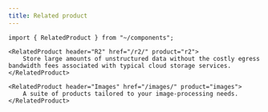 ```yaml
---
title: Related product
---
```


```mdx live
import { RelatedProduct } from "~/components";

<RelatedProduct header="R2" href="/r2/" product="r2">
    Store large amounts of unstructured data without the costly egress bandwidth fees associated with typical cloud storage services.
</RelatedProduct>

<RelatedProduct header="Images" href="/images/" product="images">
    A suite of products tailored to your image-processing needs.
</RelatedProduct>
```